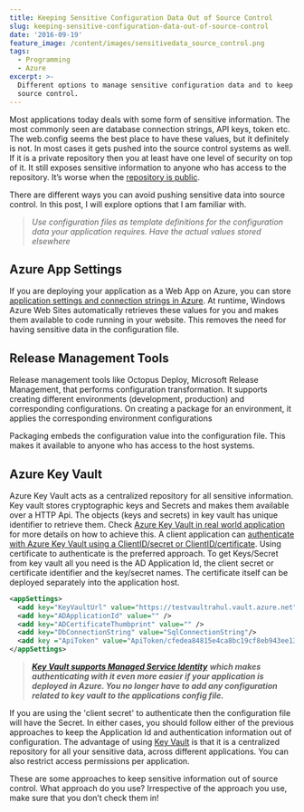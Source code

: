 ```yaml
---
title: Keeping Sensitive Configuration Data Out of Source Control
slug: keeping-sensitive-configuration-data-out-of-source-control
date: '2016-09-19'
feature_image: /content/images/sensitivedata_source_control.png
tags:
  - Programming
  - Azure
excerpt: >-
  Different options to manage sensitive configuration data and to keep it out of
  source control.
---
```

Most applications today deals with some form of sensitive information. The most commonly seen are database connection strings, API keys, token etc. The web.config seems the best place to have these values, but it definitely is not. In most cases it gets pushed into the source control systems as well. If it is a private repository then you at least have one level of security on top of it. It still exposes sensitive information to anyone who has access to the repository. It’s worse when the [repository is public](http://www.internetnews.com/blog/skerner/github-search-exposes-passwords.html).

<ImageCard src="/content/images/sensitivedata_source_control.png" alt="Keep sensitive data out of source control" />

There are different ways you can avoid pushing sensitive data into source control. In this post, I will explore options that I am familiar with.

> _Use configuration files as template definitions for the configuration data your application requires. Have the actual values stored elsewhere_

## Azure App Settings

If you are deploying your application as a Web App on Azure, you can store [application settings and connection strings in Azure](https://azure.microsoft.com/en-us/blog/windows-azure-web-sites-how-application-strings-and-connection-strings-work/). At runtime, Windows Azure Web Sites automatically retrieves these values for you and makes them available to code running in your website. This removes the need for having sensitive data in the configuration file.

<ImageCard src="/content/images/sensitiveData_azure_app_settings.png" alt="Azure App Settings and Connection Strings" />

## Release Management Tools

Release management tools like Octopus Deploy, Microsoft Release Management, that performs configuration transformation. It supports creating different environments (development, production) and corresponding configurations. On creating a package for an environment, it applies the corresponding environment configurations

<ImageCard src="/content/images/sensitiveData_releaseManagement_tool_octopus.png" alt="Release Management Tools - Octopus Deploy" />

Packaging embeds the configuration value into the configuration file. This makes it available to anyone who has access to the host systems.

## Azure Key Vault

Azure Key Vault acts as a centralized repository for all sensitive information. Key vault stores cryptographic keys and Secrets and makes them available over a HTTP Api. The objects (keys and secrets) in key vault has unique identifier to retrieve them. Check [Azure Key Vault in real world application](/blog/azure-key-vault-in-a-real-world-application/) for more details on how to achieve this. A client application can [authenticate with Azure Key Vault using a ClientID/secret or ClientID/certificate](/blog/authenticating-a-client-application-with-azure-key-vault/). Using certificate to authenticate is the preferred approach. To get Keys/Secret from key vault all you need is the AD Application Id, the client secret or certificate identifier and the key/secret names. The certificate itself can be deployed separately into the application host.

```xml
<appSettings>
  <add key="KeyVaultUrl" value="https://testvaultrahul.vault.azure.net"/>
  <add key="ADApplicationId" value="" />
  <add key="ADCertificateThumbprint" value="" />
  <add key="DbConnectionString" value="SqlConnectionString"/>
  <add key ="ApiToken" value="ApiToken/cfedea84815e4ca8bc19cf8eb943ee13"/>
</appSettings>

```

> [**_Key Vault supports Managed Service Identity_**](/blog/authenticating-with-azure-key-vault-using-managed-service-identity/) **_which makes authenticating with it even more easier if your application is deployed in Azure. You no longer have to add any configuration related to key vault to the applications config file._**

If you are using the 'client secret' to authenticate then the configuration file will have the Secret. In either cases, you should follow either of the previous approaches to keep the Application Id and authentication information out of configuration. The advantage of using [Key Vault](/blog/tag/azure-key-vault/) is that it is a centralized repository for all your sensitive data, across different applications. You can also restrict access permissions per application.

These are some approaches to keep sensitive information out of source control. What approach do you use? Irrespective of the approach you use, make sure that you don’t check them in!
